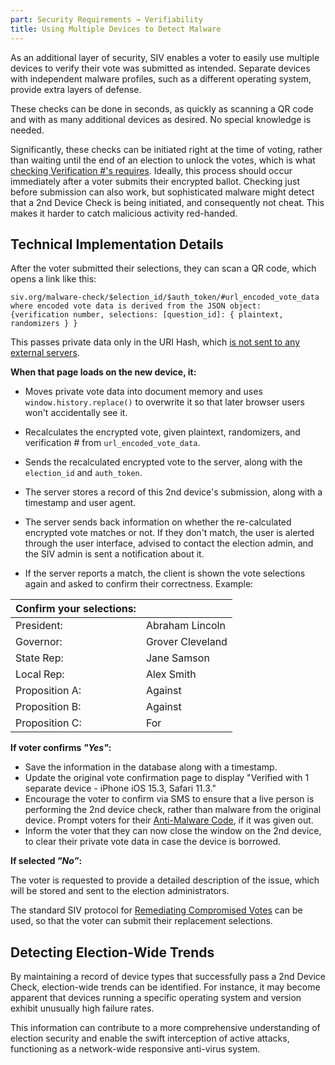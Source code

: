 ```yaml
---
part: Security Requirements → Verifiability
title: Using Multiple Devices to Detect Malware
---
```


As an additional layer of security, SIV enables a voter to easily use multiple devices to verify their vote was submitted as intended. Separate devices with independent malware profiles, such as a different operating system, provide extra layers of defense.

These checks can be done in seconds, as quickly as scanning a QR code and with as many additional devices as desired. No special knowledge is needed.

Significantly, these checks can be initiated right at the time of voting, rather than waiting until the end of an election to unlock the votes, which is what [checking Verification #'s requires](/verifiability/personal-vote). Ideally, this process should occur immediately after a voter submits their encrypted ballot. Checking just before submission can also work, but sophisticated malware might detect that a 2nd Device Check is being initiated, and consequently not cheat. This makes it harder to catch malicious activity red-handed.

## Technical Implementation Details

After the voter submitted their selections, they can scan a QR code, which opens a link like this:

```
siv.org/malware-check/$election_id/$auth_token/#url_encoded_vote_data
where encoded vote data is derived from the JSON object:
{verification number, selections: [question_id]: { plaintext, randomizers } }
```

This passes private data only in the URI Hash, which [is not sent to any external servers](https://stackoverflow.com/questions/3664257/why-is-the-hash-part-of-the-url-not-available-on-the-server-side).

**When that page loads on the new device, it:**

- Moves private vote data into document memory and uses `window.history.replace()` to overwrite it so that later browser users won't accidentally see it.

- Recalculates the encrypted vote, given plaintext, randomizers, and verification # from `url_encoded_vote_data`.

- Sends the recalculated encrypted vote to the server, along with the `election_id` and `auth_token`.

- The server stores a record of this 2nd device's submission, along with a timestamp and user agent.

- The server sends back information on whether the re-calculated encrypted vote matches or not. If they don't match, the user is alerted through the user interface, advised to contact the election admin, and the SIV admin is sent a notification about it.

- If the server reports a match, the client is shown the vote selections again and asked to confirm their correctness. Example:

| Confirm your selections: |                  |
| ------------------------ | ---------------- |
| President:               | Abraham Lincoln  |
| Governor:                | Grover Cleveland |
| State Rep:               | Jane Samson      |
| Local Rep:               | Alex Smith       |
| Proposition A:           | Against          |
| Proposition B:           | Against          |
| Proposition C:           | For              |

**If voter confirms _"Yes"_:**

- Save the information in the database along with a timestamp.
- Update the original vote confirmation page to display "Verified with 1 separate device - iPhone iOS 15.3, Safari 11.3."
- Encourage the voter to confirm via SMS to ensure that a live person is performing the 2nd device check, rather than malware from the original device. Prompt voters for their [Anti-Malware Code](/verifiability/proving-verification), if it was given out.
- Inform the voter that they can now close the window on the 2nd device, to clear their private vote data in case the device is borrowed.

**If selected _"No”_:**

The voter is requested to provide a detailed description of the issue, which will be stored and sent to the election administrators.

The standard SIV protocol for [Remediating Compromised Votes](/verifiability/remediating-compromised-votes) can be used, so that the voter can submit their replacement selections.

## Detecting Election-Wide Trends

By maintaining a record of device types that successfully pass a 2nd Device Check, election-wide trends can be identified. For instance, it may become apparent that devices running a specific operating system and version exhibit unusually high failure rates.

This information can contribute to a more comprehensive understanding of election security and enable the swift interception of active attacks, functioning as a network-wide responsive anti-virus system.
